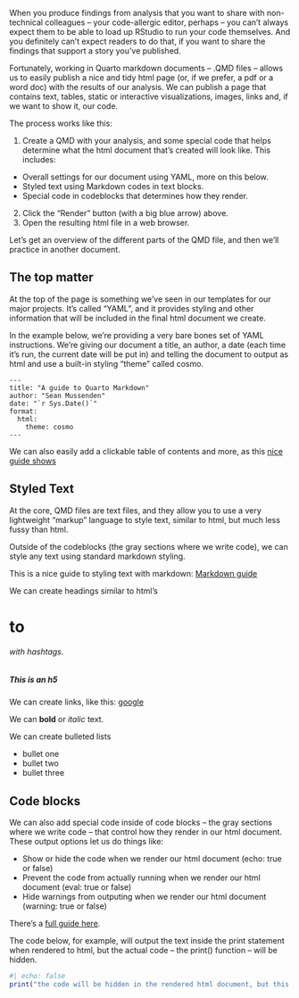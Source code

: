When you produce findings from analysis that you want to share with non-technical colleagues -- your code-allergic editor, perhaps -- you can't always expect them to be able to load up RStudio to run your code themselves. And you definitely can't expect readers to do that, if you want to share the findings that support a story you've published.

Fortunately, working in Quarto markdown documents -- .QMD files -- allows us to easily publish a nice and tidy html page (or, if we prefer, a pdf or a word doc) with the results of our analysis. We can publish a page that contains text, tables, static or interactive visualizations, images, links and, if we want to show it, our code.

The process works like this:

1.  Create a QMD with your analysis, and some special code that helps determine what the html document that's created will look like. This includes:
  * Overall settings for our document using YAML, more on this below.
  * Styled text using Markdown codes in text blocks. 
  * Special code in codeblocks that determines how they render.
2.  Click the "Render" button (with a big blue arrow) above. 
3.  Open the resulting html file in a web browser. 

Let's get an overview of the different parts of the QMD file, and then we'll practice in another document.

##  The top matter

At the top of the page is something we've seen in our templates for our major projects. It's called "YAML", and it provides styling and other information that will be included in the final html document we create. 

In the example below, we're providing a very bare bones set of YAML instructions.  We're giving our document a title, an author, a date (each time it's run, the current date will be put in) and telling the document to output as html and use a built-in styling "theme" called cosmo. 

```
---
title: "A guide to Quarto Markdown"
author: "Sean Mussenden"
date: "`r Sys.Date()`"
format:
  html:
    theme: cosmo
---

```
We can also easily add a clickable table of contents and more, as this [nice guide shows](https://quarto.org/docs/output-formats/html-basics.html#table-of-contents)


## Styled Text

At the core, QMD files are text files, and they allow you to use a very lightweight "markup" language to style text, similar to html, but much less fussy than html. 

Outside of the codeblocks (the gray sections where we write code), we can style any text using standard markdown styling. 

This is a nice guide to styling text with markdown: [Markdown guide ](https://quarto.org/docs/authoring/markdown-basics.html)

We can create headings similar to html's <h1> to <h6> with hashtags.  

##### This is an h5

We can create links, like this: [google](https://google.com)

We can **bold** or *italic* text. 

We can create bulleted lists

* bullet one
* bullet two
* bullet three

## Code blocks

We can also add special code inside of code blocks -- the gray sections where we write code -- that control how they render in our html document.  These output options let us do things like:

* Show or hide the code when we render our html document  (echo: true or false)
* Prevent the code from actually running when we render our html document (eval: true or false)
* Hide warnings from outputing when we render our html document (warning: true or false)

There's a [full guide here](https://quarto.org/docs/computations/execution-options.html#output-options).

The code below, for example, will output the text inside the print statement when rendered to html, but the actual code -- the print() function -- will be hidden.

```r
#| echo: false
print("the code will be hidden in the rendered html document, but this will output")
```
